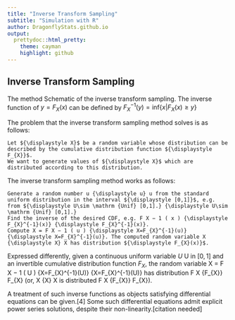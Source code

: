 ```yaml
---
title: "Inverse Transform Sampling"
subtitle: "Simulation with R"
author: DragonflyStats.github.io
output:
  prettydoc::html_pretty:
    theme: cayman
    highlight: github
---
```


## Inverse Transform Sampling


The method
Schematic of the inverse transform sampling. The inverse function of ${\displaystyle y=F_{X}(x)}$ can be defined by ${\displaystyle F_{X}^{-1}(y)=\mathrm {inf} \{x|F_{X}(x)\geq y\}}$

The problem that the inverse transform sampling method solves is as follows:

    Let ${\displaystyle X}$ be a random variable whose distribution can be described by the cumulative distribution function ${\displaystyle F_{X}}$.
    We want to generate values of ${\displaystyle X}$ which are distributed according to this distribution.

The inverse transform sampling method works as follows:

    Generate a random number u {\displaystyle u} u from the standard uniform distribution in the interval ${\displaystyle [0,1]}$, e.g. from ${\displaystyle U\sim \mathrm {Unif} [0,1].} {\displaystyle U\sim \mathrm {Unif} [0,1].}
    Find the inverse of the desired CDF, e.g. F X − 1 ( x ) {\displaystyle F_{X}^{-1}(x)} {\displaystyle F_{X}^{-1}(x)}.
    Compute X = F X − 1 ( u ) {\displaystyle X=F_{X}^{-1}(u)} {\displaystyle X=F_{X}^{-1}(u)}. The computed random variable X {\displaystyle X} X has distribution ${\displaystyle F_{X}(x)}$.

Expressed differently, given a continuous uniform variable ${\displaystyle U}$ U in ${\displaystyle [0,1]}$ and an invertible cumulative distribution function ${\displaystyle F_{X}}$, the random variable X = F X − 1 ( U ) {\displaystyle X=F_{X}^{-1}(U)} {\displaystyle X=F_{X}^{-1}(U)} has distribution F X {\displaystyle F_{X}} F_{X} (or, X {\displaystyle X} X is distributed F X {\displaystyle F_{X}} F_{X}).

A treatment of such inverse functions as objects satisfying differential equations can be given.[4] Some such differential equations admit explicit power series solutions, despite their non-linearity.[citation needed] 
